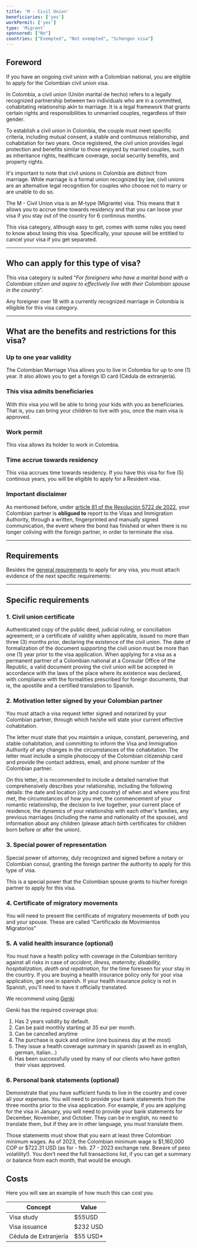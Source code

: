 ```yaml
---
title: 'M - Civil Union'
beneficiaries: ['yes']
workPermit: ['yes']
type: 'Migrant'
sponsored: ["No"]
countries: ["Exempted", "Not exempted", "Schengen visa"]
---
```

## Foreword

If you have an ongoing civil union with a Colombian national, you are eligible to apply for the Colombian civil union visa.

In Colombia, a civil union (Unión marital de hecho) refers to a legally recognized partnership between two individuals who are in a committed, cohabitating relationship akin to marriage. It is a legal framework that grants certain rights and responsibilities to unmarried couples, regardless of their gender.

To establish a civil union in Colombia, the couple must meet specific criteria, including mutual consent, a stable and continuous relationship, and cohabitation for two years. Once registered, the civil union provides legal protection and benefits similar to those enjoyed by married couples, such as inheritance rights, healthcare coverage, social security benefits, and property rights.

It's important to note that civil unions in Colombia are distinct from marriage. While marriage is a formal union recognized by law, civil unions are an alternative legal recognition for couples who choose not to marry or are unable to do so.

The M - Civil Union visa is an M-type (Migrante) visa. This means that it allows you to accrue time towards residency and that you can loose your visa if you stay out of the country for 6 continous months.

This visa category, although easy to get, comes with some rules you need to know about losing this visa. Specifically, your spouse will be entitled to cancel your visa if you get separated.

---

## Who can apply for this type of visa?

This visa category is suited “*For foreigners who have a marital bond with a Colombian citizen and aspire to effectively live with their Colombian spouse in the country*”.

Any foreigner over 18 with a currently recognized marriage in Colombia is elligible for this visa category.

---

## What are the benefits and restrictions for this visa?

### **Up to one year validity**

The Colombian Marriage Visa allows you to live in Colombia for up to one (1) year. It also allows you to get a foreign ID card (Cédula de extranjería).

### **This visa admits beneficiaries**

With this visa you will be able to bring your kids with you as beneficiaries. That is, you can bring your children to live with you, once the main visa is approved.

### W**ork permit**

This visa allows its holder to work in Colombia.

### T**ime accrue towards residency**

This visa accrues time towards residency. If you have this visa for five (5) continous years, you will be eligible to apply for a Resident visa.

### **Important disclaimer**

As mentioned before, under [article 81 of the Resolución 5722 de 2022](https://www.cancilleria.gov.co/sites/default/files/Normograma/docs/resolucion_minrelaciones_5477_2022.htm#81), your Colombian partner is **obligued to** report to the Visas and Immigration Authority, through a written, fingerprinted and manually signed communication, the event where the bond has finished or when there is no longer coliving with the foreign partner, in order to terminate the visa. 

---

## Requirements

Besides the [general requirements](https://www.notion.so/General-visa-application-rules-1dc2c565143e4adb95086f993f184e36?pvs=21) to apply for any visa, you must attach evidence of the next specific requirements:

---

## Specific requirements

### 1. Civil union certificate

Authenticated copy of the public deed, judicial ruling, or conciliation agreement; or a certificate of validity when applicable, issued no more than three (3) months prior, declaring the existence of the civil union. The date of formalization of the document supporting the civil union must be more than one (1) year prior to the visa application.
When applying for a visa as a permanent partner of a Colombian national at a Consular Office of the Republic, a valid document proving the civil union will be accepted in accordance with the laws of the place where its existence was declared, with compliance with the formalities prescribed for foreign documents, that is, the apostille and a certified translation to Spanish.

### 2. Motivation letter signed by your Colombian partner

You must attach a visa request letter signed and notarized by your Colombian partner, through which he/she will state your current effective cohabitation. 

The letter must state that you maintain a unique, constant, persevering, and stable cohabitation, and committing to inform the Visa and Immigration Authority of any changes in the circumstances of the cohabitation. The letter must include a simple photocopy of the Colombian citizenship card and provide the contact address, email, and phone number of the Colombian partner.

On this letter, it is recommended to include a detailed narrative that comprehensively describes your relationship,  including the following details: the date and location (city and country) of when and where you first met, the circumstances of how you met, the commencement of your romantic relationship, the decision to live together, your current place of residence, the dynamics of your relationship with each other's families, any previous marriages (including the name and nationality of the spouse), and information about any children (please attach birth certificates for children born before or after the union).

### 3. Special power of representation

Special power of attorney, duly recognized and signed before a notary or Colombian consul, granting the foreign partner the authority to apply for this type of visa.

This is a special power that the Colombian spouse grants to his/her foreign partner to apply for this visa.

### 4. Certificate of migratory movements

You will need to present the certificate of migratory movements of both you and your spouse. These are called “Certificado de Movimientos Migratorios”

### 5. A valid **health insurance (optional)**

You must have a health policy with coverage in the Colombian territory against all risks in case of *accident, illness, maternity, disability, hospitalization, death and repatriation*, for the time foreseen for your stay in the country. If you are buying a health insurance policy only for your visa application, get one in spanish. If your health insurance policy is not in Spanish, you'll need to have it officially translated.

We recommend using [Genki](https://genki.world/?with=capitaleme)

Genki has the required coverage plus: 

1. Has 2 years validity by default. 
2. Can be paid monthly starting at 35 eur per month. 
3. Can be cancelled anytime 
4. The purchase is quick and online (one business day at the most) 
5. They issue a health coverage summary in spanish (aswell as in english, german, italian…) 
6. Has been successfully used by many of our clients who have gotten their visas approved.

### 6. Personal **bank statements (optional)**

Demonstrate that you have sufficient funds to live in the country and cover all your expenses. You will need to provide your bank statements from the three months prior to the visa application. For example, if you are applying for the visa in January, you will need to provide your bank statements for December, November, and October. They can be in english, no need to translate them, but if they are in other language, you must translate them.

Those statements must show that you earn at least three Colombian minimum wages. As of 2023, the Colombian minimum wage is $1,160,000 COP or $722.31 USD (as for - feb. 27 - 2023 exchange rate. Beware of peso volatility!). You don’t need the full transactions list, if you can get a summary or balance from each month, that would be enough.

## Costs

Here you will see an example of how much this can cost you.

| Concept | Value |
| --- | --- |
| Visa study | $55USD |
| Visa issuance | $232 USD |
| Cédula de Extranjería | $55 USD* |